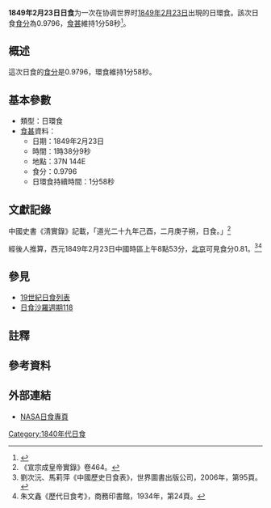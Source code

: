{{Infobox Solar eclipse
| Year        = 1849
| Month       = 2
| Day         = 23
| Type        = 日環食
| Image       = SE1849Feb23A.gif
| Image size  = 200px
| Image intro = 1849年2月23日日環食路徑圖
  <!--   日食資料   -->
| Gamma       = 0.7475
| Mag         = 0.9796
| Saros       = [[日食沙羅週期118|118]]
| Saros total = 
| Saros seq   = 
  <!--     食甚     -->
| Duration    = 1分58秒
| Location    = 
| Coords      = 
| Width       = 108公里
  <!--   開始時間   -->
| Partial     = 
| Start type  = 
| Centre      = 
| Greatest    = 01:38:09
  <!--     倒數     -->
| hour        = 01
| minute      = 38
| second      = 09
| Duration_s  = 
}}
'''1849年2月23日日食'''为一次在协调世界时[[1849年|1849年]][[2月23日|2月23日]]出現的日環食。該次日食[[食分|食分]]為0.9796，[[食甚|食甚]]維持1分58秒<ref name="nasa_catalog_list">{{cite web |url=http://eclipse.gsfc.nasa.gov/SEcat5/SE1801-1900.html |title=Catalog of Solar Eclipses: 1801 to 1900 |language=en |publisher=[[NASA|NASA]] |accessdate=2009-07-26 |archiveurl=https://web.archive.org/web/20150112204733/http://eclipse.gsfc.nasa.gov/SEcat5/SE1801-1900.html |archivedate=2015-01-12 |deadurl=no }}</ref>。

== 概述 ==
這次日食的[[食分|食分]]是0.9796，環食維持1分58秒。

== 基本參數 ==
{{NoteUTC}}
* 類型：日環食
*[[食甚|食甚]]資料：
** 日期：1849年2月23日
** 時間：1時38分9秒 
** 地點：37N 144E
** 食分：0.9796
** 日環食持續時間：1分58秒

== 文獻記錄 ==
中國史書《清實錄》記載，「道光二十九年己酉，二月庚子朔，日食。」<ref>《宣宗成皇帝實錄》卷464。</ref></ref>經後人推算，西元1849年2月23日中國時區上午8點53分，[[北京|北京]]可見食分0.81。<ref>劉次沅、馬莉萍《中國歷史日食表》，世界圖書出版公司，2006年，第95頁。</ref><ref>朱文鑫《歷代日食考》，商務印書館，1934年，第24頁。</ref>

== 參見 ==
{{日食主題}}
* [[19世紀日食列表|19世紀日食列表]]
* [[日食沙羅週期118|日食沙羅週期118]]

== 註釋 ==
{{NoteFoot}}

== 參考資料 ==
{{reflist}}

== 外部連結 ==
* [http://eclipse.gsfc.nasa.gov/solar.html NASA日食專頁]{{Wayback|url=http://eclipse.gsfc.nasa.gov/solar.html |date=20190108200537 }}{{en icon}}

{{日食}}

[[Category:1840年代日食|Category:1840年代日食]]

{{Eclipse-stub}}